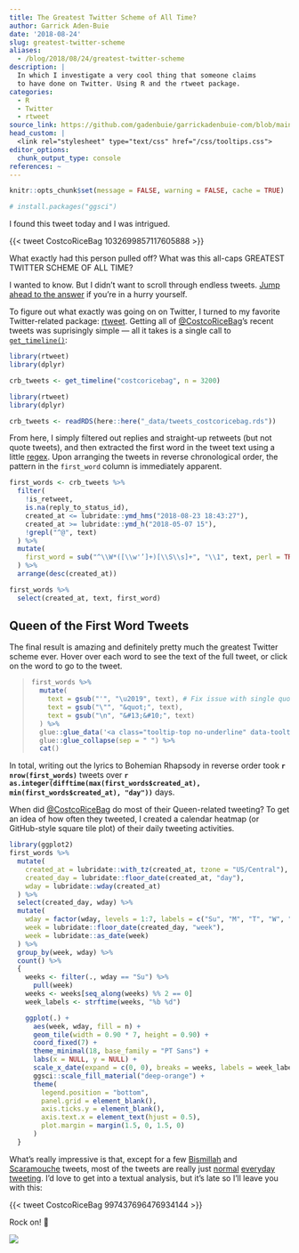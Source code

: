 ```yaml
---
title: The Greatest Twitter Scheme of All Time?
author: Garrick Aden-Buie
date: '2018-08-24'
slug: greatest-twitter-scheme
aliases:
  - /blog/2018/08/24/greatest-twitter-scheme
description: |
  In which I investigate a very cool thing that someone claims
  to have done on Twitter. Using R and the rtweet package.
categories:
  - R
  - Twitter
  - rtweet
source_link: https://github.com/gadenbuie/garrickadenbuie-com/blob/main/content/blog/2018/2018-08-24-costcoricebag.Rmd
head_custom: |
  <link rel="stylesheet" type="text/css" href="/css/tooltips.css">
editor_options:
  chunk_output_type: console
references: ~
---
```


[rtweet]: https://rtweet.info

```r
knitr::opts_chunk$set(message = FALSE, warning = FALSE, cache = TRUE)
```

```r
# install.packages("ggsci")
```

I found this tweet today and I was intrigued.

{{< tweet CostcoRiceBag 1032699857117605888 >}}

What exactly had this person pulled off?
What was this all-caps GREATEST TWITTER SCHEME OF ALL TIME?

I wanted to know.
But I didn't want to scroll through endless tweets.
[Jump ahead to the answer](#final-result) if you're in a hurry yourself.

To figure out what exactly was going on on Twitter, I turned to my favorite Twitter-related package: [rtweet].
Getting all of [&commat;CostcoRiceBag](https://twitter.com/CostcoRiceBag)'s recent tweets was suprisingly simple — all it takes is a single call to [`get_timeline()`](https://rtweet.info/reference/get_timeline.html):

```r
library(rtweet)
library(dplyr)

crb_tweets <- get_timeline("costcoricebag", n = 3200)
```

```r
library(rtweet)
library(dplyr)

crb_tweets <- readRDS(here::here("_data/tweets_costcoricebag.rds"))
```

From here, I simply filtered out replies and straight-up retweets (but not quote tweets), and then extracted the first word in the tweet text using a little [regex](/project/regexplain/).
Upon arranging the tweets in reverse chronological order, the pattern in the `first_word` column is immediately apparent.

```r
first_words <- crb_tweets %>%
  filter(
    !is_retweet,
    is.na(reply_to_status_id),
    created_at <= lubridate::ymd_hms("2018-08-23 18:43:27"),
    created_at >= lubridate::ymd_h("2018-05-07 15"),
    !grepl("^@", text)
  ) %>%
  mutate(
    first_word = sub("^\\W*([\\w'’]+)[\\S\\s]+", "\\1", text, perl = TRUE)
  ) %>%
  arrange(desc(created_at))

first_words %>%
  select(created_at, text, first_word)
```

## Queen of the First Word Tweets {#final-result}

The final result is amazing and definitely pretty much the greatest Twitter scheme ever.
Hover over each word to see the text of the full tweet, or click on the word to go to the tweet.

<blockquote>
```r
first_words %>%
  mutate(
    text = gsub("'", "\u2019", text), # Fix issue with single quote
    text = gsub("\"", "&quot;", text),
    text = gsub("\n", "&#13;&#10;", text)
  ) %>%
  glue::glue_data('<a class="tooltip-top no-underline" data-tooltip="{text}" style="color: var(--slate-40);" href="{status_url}">{first_word}</a>') %>%
  glue::glue_collapse(sep = " ") %>%
  cat()
```
</blockquote>

In total, writing out the lyrics to Bohemian Rhapsody in reverse order took
**`r nrow(first_words)`** tweets over
**`r as.integer(difftime(max(first_words$created_at), min(first_words$created_at), "day"))`** days.

When did [&commat;CostcoRiceBag](https://twitter.com/CostcoRiceBag) do most of their Queen-related tweeting?
To get an idea of how often they tweeted, I created a calendar heatmap (or GitHub-style square tile plot) of their daily tweeting activities.

```r
library(ggplot2)
first_words %>%
  mutate(
    created_at = lubridate::with_tz(created_at, tzone = "US/Central"),
    created_day = lubridate::floor_date(created_at, "day"),
    wday = lubridate::wday(created_at)
  ) %>%
  select(created_day, wday) %>%
  mutate(
    wday = factor(wday, levels = 1:7, labels = c("Su", "M", "T", "W", "Tr", "F", "Sa")),
    week = lubridate::floor_date(created_day, "week"),
    week = lubridate::as_date(week)
  ) %>%
  group_by(week, wday) %>%
  count() %>%
  {
    weeks <- filter(., wday == "Su") %>%
      pull(week)
    weeks <- weeks[seq_along(weeks) %% 2 == 0]
    week_labels <- strftime(weeks, "%b %d")

    ggplot(.) +
      aes(week, wday, fill = n) +
      geom_tile(width = 0.90 * 7, height = 0.90) +
      coord_fixed(7) +
      theme_minimal(18, base_family = "PT Sans") +
      labs(x = NULL, y = NULL) +
      scale_x_date(expand = c(0, 0), breaks = weeks, labels = week_labels) +
      ggsci::scale_fill_material("deep-orange") +
      theme(
        legend.position = "bottom",
        panel.grid = element_blank(),
        axis.ticks.y = element_blank(),
        axis.text.x = element_text(hjust = 0.5),
        plot.margin = margin(1.5, 0, 1.5, 0)
      )
  }
```

What's really impressive is that, except for a few [Bismillah](https://twitter.com/CostcoRiceBag/status/1006312148497305601) and [Scaramouche](https://twitter.com/CostcoRiceBag/status/1017228225779511297) tweets, most of the tweets are really just
[normal](https://twitter.com/CostcoRiceBag/status/1011437034035122178)
[everyday](https://twitter.com/CostcoRiceBag/status/996618711535640577)
[tweeting](https://twitter.com/CostcoRiceBag/status/1023396608426303489).
I'd love to get into a textual analysis, but it's late so I'll leave you with this:

{{< tweet CostcoRiceBag 997437696476934144 >}}

Rock on! &#x1F918;

![](https://media.giphy.com/media/3o6ZtjUZAD5Lf0QFLW/giphy.gif)
